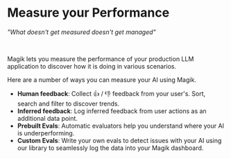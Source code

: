 # Measure your Performance

_"What doesn't get measured doesn't get managed"_

<br />

Magik lets you measure the performance of your production LLM application to discover how it is doing in various scenarios.

Here are a number of ways you can measure your AI using Magik.

- **Human feedback**: Collect 👍 / 👎 feedback from your user's. Sort, search and filter to discover trends.
- **Inferred feedback**: Log inferred feedback from user actions as an additional data point.
- **Prebuilt Evals**: Automatic evaluators help you understand where your AI is underperforming.
- **Custom Evals**: Write your own evals to detect issues with your AI using our library to seamlessly log the data into your Magik dashboard.
